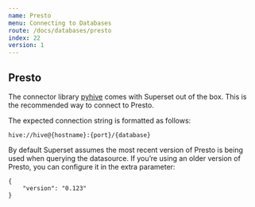 ```yaml
---
name: Presto
menu: Connecting to Databases
route: /docs/databases/presto
index: 22
version: 1
---
```


## Presto

The connector library [pyhive](https://pypi.org/project/PyHive/) comes with Superset out of the box.
This is the recommended way to connect to Presto.

The expected connection string is formatted as follows:

```
hive://hive@{hostname}:{port}/{database}
```

By default Superset assumes the most recent version of Presto is being used when querying the
datasource. If you’re using an older version of Presto, you can configure it in the extra parameter:

```
{
    "version": "0.123"
}
```
